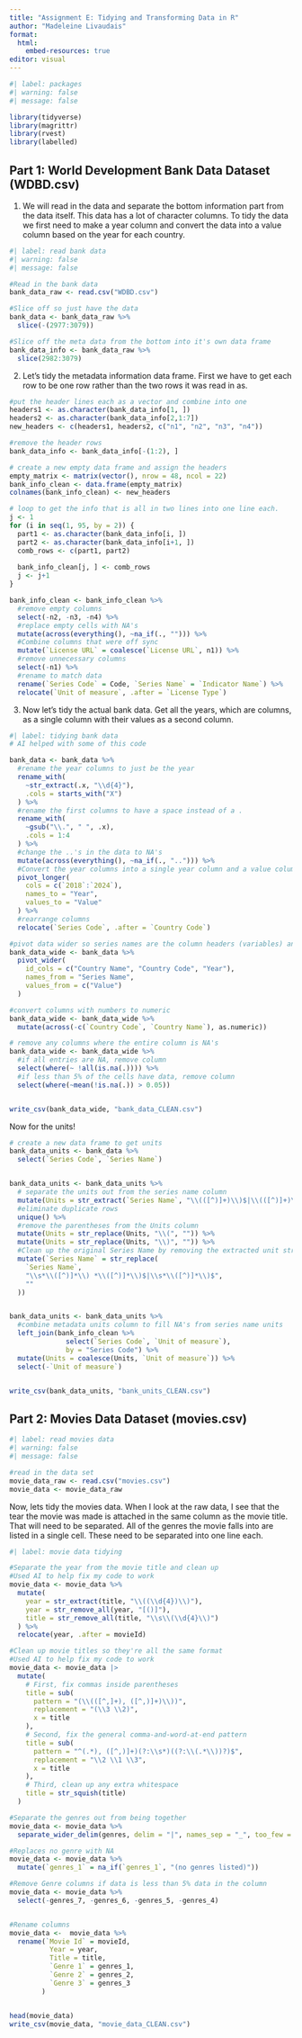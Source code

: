 ```yaml
---
title: "Assignment E: Tidying and Transforming Data in R"
author: "Madeleine Livaudais"
format: 
  html:
    embed-resources: true
editor: visual
---
```


```r
#| label: packages
#| warning: false
#| message: false

library(tidyverse)
library(magrittr)
library(rvest)
library(labelled)
```


## Part 1: World Development Bank Data Dataset (WDBD.csv)

1.  We will read in the data and separate the bottom information part from the data itself. This data has a lot of character columns. To tidy the data we first need to make a year column and convert the data into a value column based on the year for each country. 

```r
#| label: read bank data
#| warning: false
#| message: false

#Read in the bank data
bank_data_raw <- read.csv("WDBD.csv")

#Slice off so just have the data
bank_data <- bank_data_raw %>%
  slice(-(2977:3079))

#Slice off the meta data from the bottom into it's own data frame
bank_data_info <- bank_data_raw %>% 
  slice(2982:3079)

```


2. Let's tidy the metadata information data frame. First we have to get each row to be one row rather than the two rows it was read in as.

```r
#put the header lines each as a vector and combine into one
headers1 <- as.character(bank_data_info[1, ])
headers2 <- as.character(bank_data_info[2,1:7])
new_headers <- c(headers1, headers2, c("n1", "n2", "n3", "n4"))

#remove the header rows
bank_data_info <- bank_data_info[-(1:2), ]

# create a new empty data frame and assign the headers
empty_matrix <- matrix(vector(), nrow = 48, ncol = 22)
bank_info_clean <- data.frame(empty_matrix)
colnames(bank_info_clean) <- new_headers

# loop to get the info that is all in two lines into one line each.
j <- 1
for (i in seq(1, 95, by = 2)) {
  part1 <- as.character(bank_data_info[i, ])
  part2 <- as.character(bank_data_info[i+1, ])
  comb_rows <- c(part1, part2)
  
  bank_info_clean[j, ] <- comb_rows
  j <- j+1
}

bank_info_clean <- bank_info_clean %>%
  #remove empty columns
  select(-n2, -n3, -n4) %>% 
  #replace empty cells with NA's
  mutate(across(everything(), ~na_if(., ""))) %>% 
  #Combine columns that were off sync
  mutate(`License URL` = coalesce(`License URL`, n1)) %>% 
  #remove unnecessary columns
  select(-n1) %>% 
  #rename to match data 
  rename(`Series Code` = Code, `Series Name` = `Indicator Name`) %>% 
  relocate(`Unit of measure`, .after = `License Type`)


```


3. Now let's tidy the actual bank data. Get all the years, which are columns, as a single column with their values as a second column. 

```r
#| label: tidying bank data
# AI helped with some of this code 

bank_data <- bank_data %>%
  #rename the year columns to just be the year
  rename_with(
    ~str_extract(.x, "\\d{4}"),
    .cols = starts_with("X")
  ) %>% 
  #rename the first columns to have a space instead of a .
  rename_with(
    ~gsub("\\.", " ", .x), 
    .cols = 1:4
  ) %>% 
  #change the ..'s in the data to NA's 
  mutate(across(everything(), ~na_if(., ".."))) %>% 
  #Convert the year columns into a single year column and a value column
  pivot_longer(
    cols = c(`2018`:`2024`), 
    names_to = "Year", 
    values_to = "Value" 
  ) %>% 
  #rearrange columns
  relocate(`Series Code`, .after = `Country Code`)

```

```r
#pivot data wider so series names are the column headers (variables) and each year observation is a row of data 
bank_data_wide <- bank_data %>%
  pivot_wider(
    id_cols = c("Country Name", "Country Code", "Year"),
    names_from = "Series Name",
    values_from = c("Value")
  )

#convert columns with numbers to numeric
bank_data_wide <- bank_data_wide %>%
  mutate(across(-c(`Country Code`, `Country Name`), as.numeric))

# remove any columns where the entire column is NA's 
bank_data_wide <- bank_data_wide %>%
  #if all entries are NA, remove column
  select(where(~ !all(is.na(.)))) %>%
  #if less than 5% of the cells have data, remove column
  select(where(~mean(!is.na(.)) > 0.05))


write_csv(bank_data_wide, "bank_data_CLEAN.csv")


```


Now for the units! 

```r
# create a new data frame to get units
bank_data_units <- bank_data %>% 
  select(`Series Code`, `Series Name`)


bank_data_units <- bank_data_units %>% 
  # separate the units out from the series name column
  mutate(Units = str_extract(`Series Name`, "\\(([^)]+)\\)$|\\(([^)]+)\\) \\(([^)]+)\\)$")) %>% 
  #eliminate duplicate rows
  unique() %>% 
  #remove the parentheses from the Units column
  mutate(Units = str_replace(Units, "\\(", "")) %>%
  mutate(Units = str_replace(Units, "\\)", "")) %>% 
  #Clean up the original Series Name by removing the extracted unit strings
  mutate(`Series Name` = str_replace(
    `Series Name`, 
    "\\s*\\([^)]*\\) *\\([^)]*\\)$|\\s*\\([^)]*\\)$", 
    ""
  )) 


bank_data_units <- bank_data_units %>%
  #combine metadata units column to fill NA's from series name units
  left_join(bank_info_clean %>% 
              select(`Series Code`, `Unit of measure`), 
              by = "Series Code") %>% 
  mutate(Units = coalesce(Units, `Unit of measure`)) %>% 
  select(-`Unit of measure`) 


write_csv(bank_data_units, "bank_units_CLEAN.csv")


```





## Part 2: Movies Data Dataset (movies.csv)

```r
#| label: read movies data
#| warning: false
#| message: false

#read in the data set
movie_data_raw <- read.csv("movies.csv")
movie_data <- movie_data_raw

```


Now, lets tidy the movies data. When I look at the raw data, I see that the tear the movie was made is attached in the same column as the movie title. That will need to be separated. All of the genres the movie falls into are listed in a single cell. These need to be separated into one line each. 


```r
#| label: movie data tidying

#Separate the year from the movie title and clean up
#Used AI to help fix my code to work
movie_data <- movie_data %>%
  mutate(
    year = str_extract(title, "\\((\\d{4})\\)"),
    year = str_remove_all(year, "[()]"),
    title = str_remove_all(title, "\\s\\(\\d{4}\\)")
  ) %>% 
  relocate(year, .after = movieId)

#Clean up movie titles so they're all the same format
#Used AI to help fix my code to work
movie_data <- movie_data |>
  mutate(
    # First, fix commas inside parentheses
    title = sub(
      pattern = "(\\(([^,]+), ([^,)]+)\\))",
      replacement = "(\\3 \\2)",
      x = title
    ),
    # Second, fix the general comma-and-word-at-end pattern
    title = sub(
      pattern = "^(.*), ([^,)]+)(?:\\s*)((?:\\(.*\\))?)$",
      replacement = "\\2 \\1 \\3",
      x = title
    ),
    # Third, clean up any extra whitespace
    title = str_squish(title)
  )

#Separate the genres out from being together
movie_data <- movie_data %>%
  separate_wider_delim(genres, delim = "|", names_sep = "_", too_few = "align_start" )

#Replaces no genre with NA
movie_data <- movie_data %>%  
  mutate(`genres_1` = na_if(`genres_1`, "(no genres listed)"))

#Remove Genre columns if data is less than 5% data in the column
movie_data <- movie_data %>%  
  select(-genres_7, -genres_6, -genres_5, -genres_4)


#Rename columns
movie_data <-  movie_data %>% 
  rename(`Movie Id` = movieId, 
          Year = year, 
          Title = title, 
          `Genre 1` = genres_1, 
          `Genre 2` = genres_2,
          `Genre 3` = genres_3
        )


head(movie_data)
write_csv(movie_data, "movie_data_CLEAN.csv")

```

